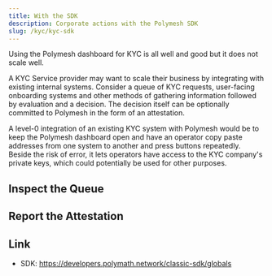 ```yaml
---
title: With the SDK
description: Corporate actions with the Polymesh SDK
slug: /kyc/kyc-sdk
---
```


Using the Polymesh dashboard for KYC is all well and good but it does not scale well.

A KYC Service provider may want to scale their business by integrating with existing internal systems. Consider a queue of KYC requests, user-facing onboarding systems and other methods of gathering information followed by evaluation and a decision. The decision itself can be optionally committed to Polymesh in the form of an attestation.

A level-0 integration of an existing KYC system with Polymesh would be to keep the Polymesh dashboard open and have an operator copy paste addresses from one system to another and press buttons repeatedly. Beside the risk of error, it lets operators have access to the KYC company's private keys, which could potentially be used for other purposes.

## Inspect the Queue

## Report the Attestation

## Link

- SDK: https://developers.polymath.network/classic-sdk/globals